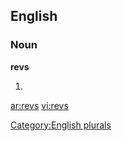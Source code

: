 
==English==

===Noun===
'''revs'''

# {{plural of|[[rev]]}}

[[Category:English plurals]]

[[ar:revs]]
[[vi:revs]]